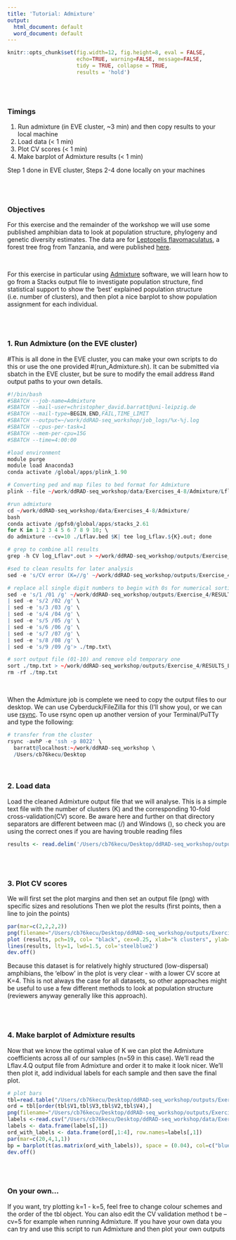 ```yaml
---
title: 'Tutorial: Admixture'
output:
  html_document: default
  word_document: default
---
```


```r
knitr::opts_chunk$set(fig.width=12, fig.height=8, eval = FALSE,
                      echo=TRUE, warning=FALSE, message=FALSE,
                      tidy = TRUE, collapse = TRUE,
                      results = 'hold')
```
\
\

### Timings 
  1. Run admixture (in EVE cluster, ~3 min) and then copy results to your local machine
  2. Load data (< 1 min)
  3. Plot CV scores (< 1 min)
  4. Make barplot of Admixture results (< 1 min)

Step 1 done in EVE cluster, Steps 2-4 done locally on your machines
  
\
\

### Objectives

For this exercise and the remainder of the workshop we will use some published amphibian data to look at population structure, phylogeny and genetic diversity estimates. The data are for [Leptopelis flavomaculatus](https://amphibiaweb.org/species/3649), a forest tree frog from Tanzania, and were published [here](https://onlinelibrary.wiley.com/doi/full/10.1111/mec.14862).

\

For this exercise in particular using [Admixture](https://dalexander.github.io/admixture/publications.html) software, we will learn how to go from a Stacks output file to investigate population structure, find statistical support to show the 'best' explained population structure (i.e. number of clusters), and then plot a nice barplot to show population assignment for each individual.


\
\

### 1. Run Admixture (on the EVE cluster)
#This is all done in the EVE cluster, you can make your own scripts to do this or use the one provided #(run_Admixture.sh). It can be submitted via sbatch in the EVE cluster, but be sure to modify the email address #and output paths to your own details.

```r
#!/bin/bash                                                                                                                            
#SBATCH --job-name=Admixture
#SBATCH --mail-user=christopher_david.barratt@uni-leipzig.de
#SBATCH --mail-type=BEGIN,END,FAIL,TIME_LIMIT
#SBATCH --output=~/work/ddRAD-seq_workshop/job_logs/%x-%j.log
#SBATCH --cpus-per-task=1
#SBATCH --mem-per-cpu=15G
#SBATCH --time=4:00:00

#load environment
module purge
module load Anaconda3
conda activate /global/apps/plink_1.90

# Converting ped and map files to bed format for Admixture
plink --file ~/work/ddRAD-seq_workshop/data/Exercises_4-8/Admixture/Lflav.ped --make-bed --recode --out ~/work/ddRAD-seq_workshop/data/Exercises_4-8/Admixture/Lflav

#run admixture
cd ~/work/ddRAD-seq_workshop/data/Exercises_4-8/Admixture/
bash
conda activate /gpfs0/global/apps/stacks_2.61
for K in 1 2 3 4 5 6 7 8 9 10; \
do admixture --cv=10 ./Lflav.bed $K| tee log_Lflav.${K}.out; done

# grep to combine all results
grep -h CV log_Lflav*.out > ~/work/ddRAD-seq_workshop/outputs/Exercise_4/RESULTS_Leptopelis_flavomaculatus_admixture.txt

#sed to clean results for later analysis
sed -e 's/CV error (K=//g' ~/work/ddRAD-seq_workshop/outputs/Exercise_4/RESULTS_Leptopelis_flavomaculatus_admixture.txt | sed 's/)://g' > ~/work/ddRAD-seq_workshop/outputs/Exercise_4/RESULTS_Leptopelis_flavomaculatus_admixture_clean.txt

# replace all single digit numbers to begin with 0s for numerical sorting
sed -e 's/1 /01 /g' ~/work/ddRAD-seq_workshop/outputs/Exercise_4/RESULTS_Leptopelis_flavomaculatus_admixture_clean.txt \
| sed -e 's/2 /02 /g' \
| sed -e 's/3 /03 /g' \
| sed -e 's/4 /04 /g' \
| sed -e 's/5 /05 /g' \
| sed -e 's/6 /06 /g' \
| sed -e 's/7 /07 /g' \
| sed -e 's/8 /08 /g' \
| sed -e 's/9 /09 /g'> ./tmp.txt\

# sort output file (01-10) and remove old temporary one
sort ./tmp.txt > ~/work/ddRAD-seq_workshop/outputs/Exercise_4/RESULTS_Leptopelis_flavomaculatus_admixture_clean.txt
rm -rf ./tmp.txt
```

\

When the Admixture job is complete we need to copy the output files to our desktop. We can use Cyberduck/FileZilla for this (I'll show you), or we can use [rsync](https://wiki.ufz.de/eve/index.php/File_Transfer). To use rsync open up another version of your Terminal/PuTTy and type the following:

```r
# transfer from the cluster
rsync -avhP -e 'ssh -p 8022' \
  barratt@localhost:~/work/ddRAD-seq_workshop \
  /Users/cb76kecu/Desktop
```

\

### 2. Load data
Load the cleaned Admixture output file that we will analyse. This is a simple text file with the number of clusters (K) and the corresponding 10-fold cross-validation(CV) score. Be aware here and further on that directory separators are different between mac (/) and Windows (\), so check you are using the correct ones if you are having trouble reading files

```r
results <- read.delim('/Users/cb76kecu/Desktop/ddRAD-seq_workshop/outputs/Exercise_4/RESULTS_Leptopelis_flavomaculatus_admixture_clean.txt', sep=' ',header=FALSE)
```

\
\

### 3. Plot CV scores
We will first set the plot margins and then set an output file (png) with specific sizes and resolutions
Then we plot the results (first points, then a line to join the points)

```r
par(mar=c(2,2,2,2))
png(filename="/Users/cb76kecu/Desktop/ddRAD-seq_workshop/outputs/Exercise_4/Admixture_Results_CV_scores.png", type="quartz", height=8, width=8, units="in", res=300)
plot (results, pch=19, col= "black", cex=0.25, xlab="k clusters", ylab="CV score", main = "Cross validation scores across k (Admixture")
lines(results, lty=1, lwd=1.5, col='steelblue2')
dev.off()
```

Because this dataset is for relatively highly structured (low-dispersal) amphibians, the 'elbow' in the plot is very clear - with a lower CV score at K=4. This is not always the case for all datasets, so other approaches might be useful to use a few different methods to look at population structure (reviewers anyway generally like this approach).

\
\

### 4. Make barplot of Admixture results
Now that we know the optimal value of K we can plot the Admixture coefficients across all of our samples (n=59 in this case). We'll read the Lflav.4.Q output file from Admixture and order it to make it look nicer. We'll then plot it, add individual labels for each sample and then save the final plot.

```r
# plot bars
tbl=read.table("/Users/cb76kecu/Desktop/ddRAD-seq_workshop/outputs/Exercise_4/Lflav.4.Q")
ord = tbl[order(tbl$V1,tbl$V3,tbl$V2,tbl$V4),]
png(filename="/Users/cb76kecu/Desktop/ddRAD-seq_workshop/outputs/Exercise_4/Admixture_Results_Barplot.png", type="quartz", height=8, width=30, units="in", res=300)
labels <-read.csv("/Users/cb76kecu/Desktop/ddRAD-seq_workshop/data/Exercises_4-8/Admixture/pop_labels.csv", header=FALSE)
labels <- data.frame(labels[,1])
ord_with_labels <- data.frame(ord[,1:4], row.names=labels[,1])
par(mar=c(20,4,1,1))
bp = barplot(t(as.matrix(ord_with_labels)), space = (0.04), col=c("blue", "turquoise", "darkblue", "lightblue"), xlab="", ylab="Ancestry", border=1, las=2, cex.names=0.9)
dev.off()

```

\
\

### On your own...

If you want, try plotting k=1 - k=5, feel free to change colour schemes and the order of the tbl object. You can also edit the CV validation method t be --cv=5 for example when running Admixture. If you have your own data you can try and use this script to run Admixture and then plot your own outputs
